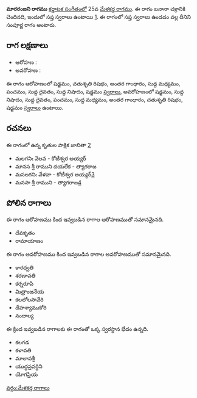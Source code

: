 {{Infobox ragam
	| name          	= మారరంజని
	| synonym	    	= 
	| mela          	= 25
	| chakra        	= బనానా
	| janaka        	= 
	| type          	= సంపూర్ణ
	| arohanam      	= {{svaraC|S|R2|G3|M1|P|D1|N1|S'}} 
	| avarohanam    	= {{svaraC|S'|N1|D1|P|M1|G3|R2|S}}
	| jeeva         	=
	| chhaya        	=
	| nyasa         	=
	| vishesha      	= 
	| equivalent  		= 
}}
{{కర్ణాటక సంగీత రాగాలు}}
'''మారరంజని రాగము''' [[కర్ణాటక సంగీతం]]లో 25వ [[మేళకర్త రాగము]]. ఈ రాగం బనానా చక్రానికి చెందినది, ఇందులో సప్త స్వరాలు ఉంటాయి [https://en.wikipedia.org/wiki/Melakarta]. ఈ రాగంలో సప్త స్వరాలు ఉండడం వల్ల దీనిని సంపూర్ణ రాగం అంటారు.


==రాగ లక్షణాలు==


* ఆరోహణ : {{svaraC|S|R2|G3|M1|P|D1|N1|S'}} 
* అవరోహణ : {{svaraC|S'|N1|D1|P|M1|G3|R2|S}}

ఈ రాగం ఆరోహణంలో షడ్జమం, చతుశృతి రిషభం, అంతర గాంధారం, సుద్ద మధ్యమం, పంచమం, సుద్ద దైవతం, సుద్ద నిషాదం, షడ్జమం [[స్వరాలు]], అవరోహణంలో షడ్జమం, సుద్ద నిషాదం, సుద్ద దైవతం, పంచమం, సుద్ద మధ్యమం, అంతర గాంధారం, చతుశృతి రిషభం, షడ్జమం [[స్వరాలు]] ఉంటాయి.

==రచనలు==
ఈ రాగంలో ఉన్న కృతుల పాక్షిక జాబితా [https://github.com/ssrihari/ragavardhini/blob/master/ragas/kritis.psv]
* మలగనిఁ వెలవ - కోటీశ్వర అయ్యర్
* మానస శ్రీ రాముని దయలేక - త్యాగరాజ
* మసలగనిఁ వేళవా - కోటీశ్వర అయ్యర్[http://www.karnatik.com/c1781.shtml]
* మనసా శ్రీ రాముని - త్యాగరాజ[http://www.karnatik.com/c2544.shtml]




==పోలిన రాగాలు==
ఈ రాగం ఆరోహణము కింద ఇవ్వబడిన రాగాల ఆరోహణముతో సమానమైనది.
* దేవకృతం
* రామాయాణం

ఈ రాగం అవరోహణము కింద ఇవ్వబడిన రాగాల అవరోహణముతో సమానమైనది.
* కారధ్వతి
* శరణావతి
* కర్నరూపి
* మిత్రాంజనేయ
* కలలోలసావేరి
* దేహశ్యాముకోరి
* నందాల్య

ఈ క్రింద ఇవ్వబడిన రాగాలకు ఈ రాగంతో ఒక్క స్వరస్థాన భేదం ఉన్నది.
* కలగడ
* కళావతి
* మాలావశ్రీ
* యుద్ధప్రవర్ధిని
* యోగప్రియ



[[వర్గం:మేళకర్త రాగాలు]]